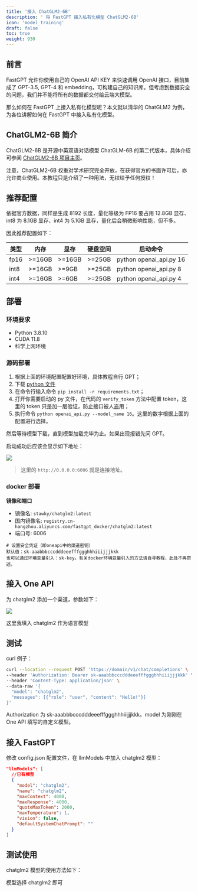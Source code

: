 ```yaml
---
title: '接入 ChatGLM2-6B'
description: ' 将 FastGPT 接入私有化模型 ChatGLM2-6B'
icon: 'model_training'
draft: false
toc: true
weight: 930
---
```



## 前言

FastGPT 允许你使用自己的 OpenAI API KEY 来快速调用 OpenAI 接口，目前集成了 GPT-3.5, GPT-4 和 embedding，可构建自己的知识库。但考虑到数据安全的问题，我们并不能将所有的数据都交付给云端大模型。

那么如何在 FastGPT 上接入私有化模型呢？本文就以清华的 ChatGLM2 为例，为各位讲解如何在 FastGPT 中接入私有化模型。

## ChatGLM2-6B 简介

ChatGLM2-6B 是开源中英双语对话模型 ChatGLM-6B 的第二代版本，具体介绍可参阅 [ChatGLM2-6B 项目主页](https://github.com/THUDM/ChatGLM2-6B)。

<Alert context="warning">
注意，ChatGLM2-6B 权重对学术研究完全开放，在获得官方的书面许可后，亦允许商业使用。本教程只是介绍了一种用法，无权给予任何授权！
</Alert>

## 推荐配置

依据官方数据，同样是生成 8192 长度，量化等级为 FP16 要占用 12.8GB 显存、int8 为 8.1GB 显存、int4 为 5.1GB 显存，量化后会稍微影响性能，但不多。

因此推荐配置如下：


| 类型 | 内存 | 显存 | 硬盘空间 | 启动命令 |
|------|---------|---------|----------|--------------------------|
| fp16 | >=16GB | >=16GB | >=25GB | python openai_api.py 16 |
| int8 | >=16GB | >=9GB | >=25GB | python openai_api.py 8 |
| int4 | >=16GB | >=6GB | >=25GB | python openai_api.py 4 |


## 部署

### 环境要求

- Python 3.8.10
- CUDA 11.8
- 科学上网环境

### 源码部署

1. 根据上面的环境配置配置好环境，具体教程自行 GPT；
2. 下载 [python 文件](https://github.com/labring/FastGPT/blob/main/plugins/model/llm-ChatGLM2/openai_api.py)
3. 在命令行输入命令 `pip install -r requirements.txt`；
4. 打开你需要启动的 py 文件，在代码的 `verify_token` 方法中配置 token，这里的 token 只是加一层验证，防止接口被人盗用；
5. 执行命令 `python openai_api.py --model_name 16`。这里的数字根据上面的配置进行选择。

然后等待模型下载，直到模型加载完毕为止。如果出现报错先问 GPT。

启动成功后应该会显示如下地址：

![](/imgs/chatglm2.png)

> 这里的 `http://0.0.0.0:6006` 就是连接地址。

### docker 部署

**镜像和端口**

+ 镜像名: `stawky/chatglm2:latest`  
+ 国内镜像名: `registry.cn-hangzhou.aliyuncs.com/fastgpt_docker/chatglm2:latest`
+ 端口号: 6006

```
# 设置安全凭证（即oneapi中的渠道密钥）
默认值：sk-aaabbbcccdddeeefffggghhhiiijjjkkk
也可以通过环境变量引入：sk-key。有关docker环境变量引入的方法请自寻教程，此处不再赘述。
```

## 接入 One API

为 chatglm2 添加一个渠道，参数如下：

![](/imgs/model-m3e1.png)

这里我填入 chatglm2 作为语言模型

## 测试

curl 例子：

```bash
curl --location --request POST 'https://domain/v1/chat/completions' \
--header 'Authorization: Bearer sk-aaabbbcccdddeeefffggghhhiiijjjkkk' \
--header 'Content-Type: application/json' \
--data-raw '{
  "model": "chatglm2",
  "messages": [{"role": "user", "content": "Hello!"}]
}'
```

Authorization 为 sk-aaabbbcccdddeeefffggghhhiiijjjkkk。model 为刚刚在 One API 填写的自定义模型。

## 接入 FastGPT

修改 config.json 配置文件，在 llmModels 中加入 chatglm2 模型：

```json
"llmModels": [
  //已有模型
  {
    "model": "chatglm2",
    "name": "chatglm2",
    "maxContext": 4000,
    "maxResponse": 4000,
    "quoteMaxToken": 2000,
    "maxTemperature": 1,
    "vision": false, 
    "defaultSystemChatPrompt": ""
  }
]
```

## 测试使用

chatglm2 模型的使用方法如下：

模型选择 chatglm2 即可

